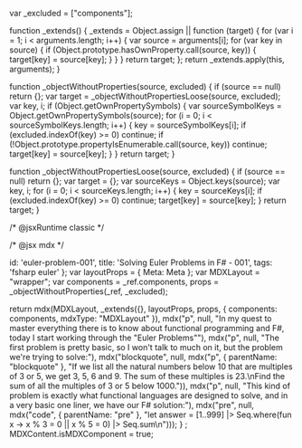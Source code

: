 var _excluded = ["components"];

function _extends() { _extends = Object.assign || function (target) { for (var i = 1; i < arguments.length; i++) { var source = arguments[i]; for (var key in source) { if (Object.prototype.hasOwnProperty.call(source, key)) { target[key] = source[key]; } } } return target; }; return _extends.apply(this, arguments); }

function _objectWithoutProperties(source, excluded) { if (source == null) return {}; var target = _objectWithoutPropertiesLoose(source, excluded); var key, i; if (Object.getOwnPropertySymbols) { var sourceSymbolKeys = Object.getOwnPropertySymbols(source); for (i = 0; i < sourceSymbolKeys.length; i++) { key = sourceSymbolKeys[i]; if (excluded.indexOf(key) >= 0) continue; if (!Object.prototype.propertyIsEnumerable.call(source, key)) continue; target[key] = source[key]; } } return target; }

function _objectWithoutPropertiesLoose(source, excluded) { if (source == null) return {}; var target = {}; var sourceKeys = Object.keys(source); var key, i; for (i = 0; i < sourceKeys.length; i++) { key = sourceKeys[i]; if (excluded.indexOf(key) >= 0) continue; target[key] = source[key]; } return target; }

/* @jsxRuntime classic */

/* @jsx mdx */

  id: 'euler-problem-001',
  title: 'Solving Euler Problems in F# - 001',
  tags: 'fsharp euler'
};
var layoutProps = {
  Meta: Meta
};
var MDXLayout = "wrapper";
  var components = _ref.components,
      props = _objectWithoutProperties(_ref, _excluded);

  return mdx(MDXLayout, _extends({}, layoutProps, props, {
    components: components,
    mdxType: "MDXLayout"
  }), mdx("p", null, "In my quest to master everything there is to know about functional programming and F#, today I start working through the \"Euler Problems\""), mdx("p", null, "The first problem is pretty basic, so I won't talk to much on it, but the problem we're trying to solve:"), mdx("blockquote", null, mdx("p", {
    parentName: "blockquote"
  }, "If we list all the natural numbers below 10 that are multiples of 3 or 5, we get 3, 5, 6 and 9. The sum of these multiples is 23.\nFind the sum of all the multiples of 3 or 5 below 1000.")), mdx("p", null, "This kind of problem is exactly what functional languages are designed to solve, and in a very basic one liner, we have our F# solution:"), mdx("pre", null, mdx("code", {
    parentName: "pre"
  }, "let answer = [1..999] |> Seq.where(fun x -> x % 3 = 0 || x % 5 = 0) |> Seq.sum\n")));
}
;
MDXContent.isMDXComponent = true;